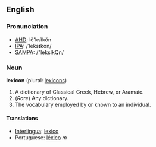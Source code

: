 ==English==
===Pronunciation===
*[[w:AHD|AHD]]: lĕ'ksĭkŏn
*[[w:IPA|IPA]]: /ˈleksɪkɑn/
*[[w:SAMPA|SAMPA]]: /"leksIkQn/

===Noun===
'''lexicon''' (plural: [[lexicons]])

#A dictionary of Classical Greek, Hebrew, or Aramaic.
#(''Rare'') Any dictionary.
#The vocabulary employed by or known to an individual.

====Translations====
*[[Interlingua]]: [[lexico]]
*Portuguese: [[léxico]] ''m''